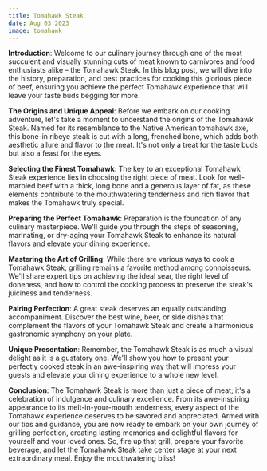 ```yaml
---
title: Tomahawk Steak
date: Aug 03 2023
image: tomahawk
---
```


<b>Introduction</b>:
Welcome to our culinary journey through one of the most succulent and visually stunning cuts of meat known to carnivores and food enthusiasts alike – the Tomahawk Steak. In this blog post, we will dive into the history, preparation, and best practices for cooking this glorious piece of beef, ensuring you achieve the perfect Tomahawk experience that will leave your taste buds begging for more.

<b>The Origins and Unique Appeal</b>:
Before we embark on our cooking adventure, let's take a moment to understand the origins of the Tomahawk Steak. Named for its resemblance to the Native American tomahawk axe, this bone-in ribeye steak is cut with a long, frenched bone, which adds both aesthetic allure and flavor to the meat. It's not only a treat for the taste buds but also a feast for the eyes.

<b>Selecting the Finest Tomahawk</b>:
The key to an exceptional Tomahawk Steak experience lies in choosing the right piece of meat. Look for well-marbled beef with a thick, long bone and a generous layer of fat, as these elements contribute to the mouthwatering tenderness and rich flavor that makes the Tomahawk truly special.

<b>Preparing the Perfect Tomahawk</b>:
Preparation is the foundation of any culinary masterpiece. We'll guide you through the steps of seasoning, marinating, or dry-aging your Tomahawk Steak to enhance its natural flavors and elevate your dining experience.

<b>Mastering the Art of Grilling</b>:
While there are various ways to cook a Tomahawk Steak, grilling remains a favorite method among connoisseurs. We'll share expert tips on achieving the ideal sear, the right level of doneness, and how to control the cooking process to preserve the steak's juiciness and tenderness.

<b>Pairing Perfection</b>:
A great steak deserves an equally outstanding accompaniment. Discover the best wine, beer, or side dishes that complement the flavors of your Tomahawk Steak and create a harmonious gastronomic symphony on your plate.

<b>Unique Presentation</b>:
Remember, the Tomahawk Steak is as much a visual delight as it is a gustatory one. We'll show you how to present your perfectly cooked steak in an awe-inspiring way that will impress your guests and elevate your dining experience to a whole new level.

<b>Conclusion</b>:
The Tomahawk Steak is more than just a piece of meat; it's a celebration of indulgence and culinary excellence. From its awe-inspiring appearance to its melt-in-your-mouth tenderness, every aspect of the Tomahawk experience deserves to be savored and appreciated. Armed with our tips and guidance, you are now ready to embark on your own journey of grilling perfection, creating lasting memories and delightful flavors for yourself and your loved ones. So, fire up that grill, prepare your favorite beverage, and let the Tomahawk Steak take center stage at your next extraordinary meal. Enjoy the mouthwatering bliss!